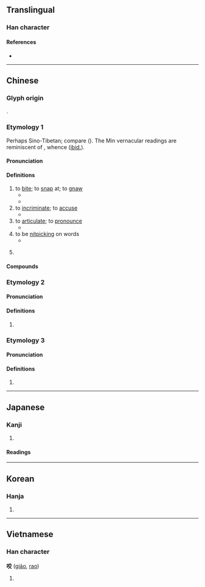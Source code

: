 {{also|齩}}
{{character info/new}}
==Translingual==

===Han character===
{{Han char|rn=30|rad=口|as=06|sn=9|four=60048|canj=RYCK|ids=⿰口交}}

====References====
* {{Han ref|kx=0186.160|dkj=03543|dj=0406.010|hdz=10621.020|uh=54AC|ud=21676|bh=AB72|bd=43890}}

----

==Chinese==

===Glyph origin===
{{Han etym}}
{{Han compound|口|交|ls=psc|c1=s|c2=p}}.

===Etymology 1===
{{zh-forms|alt=齩}}
Perhaps Sino-Tibetan; compare {{cog|cdm|||to nibble|tr=ŋewh-}}<!-- Chepang-Nepali-English Dictionary has ङेvO स ा --> ({{zh-ref|Schuessler, 2007}}). The Min vernacular readings are reminiscent of {{cog|tai-pro|*giəwᶜ||to chew}}, whence {{cog|th|เคี้ยว}} ([[ibid.]]).

====Pronunciation====
{{zh-pron
|m=yǎo
|c=ngaau5
|h=pfs=ngâu
|md=gâ/ngāu
|md_note=gâ - vernacular; ngāu - literary
|mn=xm,zz,tw:kā/qz:kǎ/xm,zz,tw:ngáu/qz:gáu
|mn_note=kā/kǎ - vernacular; ngáu/gáu - literary
|mn-t=ga6
|w=3ngau
|mc=
|oc=2
|ma=zh-yao.ogg
|cat=v,n
}}

====Definitions====
{{zh-hanzi}}

# to [[bite]]; to [[snap]] at; to [[gnaw]]
#* {{zh-x|一 條 狗 咬 了 他 的 腿。|A dog '''snapped at''' his leg.}}
#* {{zh-x|他 被 響尾蛇 咬 過。|He had been '''bitten''' by a rattlesnake.}}
# to [[incriminate]]; to [[accuse]]
#* {{zh-x|他 站 在 被告 席 上，什麼 都 招認，什麼 人 都 '''咬'''。|He was in the public dock, confessing everything, '''implicating''' everybody.}}
# to [[articulate]]; to [[pronounce]]
#* {{zh-x|這 個 字 他 咬 得 很 准.|He can '''pronounce''' this word correctly.}}
# to be [[nitpicking]] on words
#* {{zh-x|別 老 咬 住 我 那 句 話 不 放|Don't keep nagging me about that remark of mine.}}
# {{lb|zh|neologism|euphonism}} {{zh-alt-form|口交|[[oral sex]]; to perform oral sex on}}

====Compounds====
{{zh-der|一口咬死|咬牙切齒|咬舌子|咬舌頭|弄狗相咬|咬舌根|咬嘴|咬破|咬薑呷醋|嚼咬人|怒目咬牙|咬定|一口咬定|咬舌|咬秋|咬定牙關|咬合不正|咬人貓|咬頭|咬釘嚼鐵|咬斷鐵|咬字兒|咬春|咬人狗|咬菜根|咬舌兒|咬耳朵|咬群|咬牙|咬手|咬定牙根|咬字眼兒|咬嚼|咬合|咬住|咬字|反咬|切齒咬牙|咬緊|咬合調整|啖指咬舌|咬緊牙關|咬文嚼字|毒咬|狗咬狗|炒咬|老咬蟲|虎咬豬}}

===Etymology 2===
{{zh-forms}}

====Pronunciation====
{{zh-pron
|m=jiāo
|dial=n
|mc=1
|oc=1
|cat=
}}

====Definitions====
{{zh-hanzi}}

# {{zh-only|咬咬}}

===Etymology 3===
{{zh-forms}}

====Pronunciation====
{{zh-pron
|m=yāo
|dial=n
|mc=2
|oc=3
|cat=
}}

====Definitions====
{{zh-hanzi}}

# {{zh-only|咬哇||哇咬}}

----

==Japanese==

===Kanji===
{{ja-kanji|grade=|rs=口06}}

# {{defn|lang=ja|sort=口06}}

====Readings====
{{ja-readings
|on=こう, ごう, よう
|kun=か-む
}}

----

==Korean==

===Hanja===
{{ko-hanja|hangeul=교|rv=gyo|mr=kyo|y=kyo}}

# {{defn|lang=ko|sort=口06}}

----

==Vietnamese==

===Han character===
'''咬''' ([[giảo]], [[rao]])

# {{defn|lang=vi}}